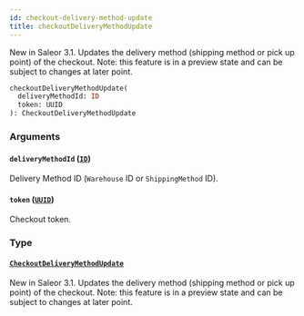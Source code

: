 ```yaml
---
id: checkout-delivery-method-update
title: checkoutDeliveryMethodUpdate
---
```


New in Saleor 3.1. Updates the delivery method (shipping method or pick up point) of the checkout. Note: this feature is in a preview state and can be subject to changes at later point.

```graphql
checkoutDeliveryMethodUpdate(
  deliveryMethodId: ID
  token: UUID
): CheckoutDeliveryMethodUpdate

```

### Arguments

#### `deliveryMethodId` ([`ID`](../../../developer/api-reference/scalars/id))

Delivery Method ID (`Warehouse` ID or `ShippingMethod` ID).

#### `token` ([`UUID`](../../../developer/api-reference/scalars/uuid))

Checkout token.

### Type

#### [`CheckoutDeliveryMethodUpdate`](../../../developer/api-reference/objects/checkout-delivery-method-update)

New in Saleor 3.1. Updates the delivery method (shipping method or pick up point) of the checkout. Note: this feature is in a preview state and can be subject to changes at later point.
